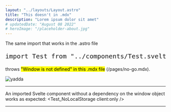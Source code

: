 ```yaml
---
layout: "../layouts/Layout.astro"
title: "This doesn't in .mdx"
description: "Lorem ipsum dolor sit amet"
# updatedDate: "August 08 2022"
# heroImage: "/placeholder-about.jpg"
---
```



The same import that works in the .astro file

<div style='text-align: center; font-size: 1.25rem;'>
<pre style="padding: 0;">import Test from "../components/Test.svelte";</pre>
</div>

throws <mark>"Window is not defined" in this .mdx file</mark> (/pages/no-go.mdx).

![yadda](/window-is-not-defined.png)

<hr />

An imported Svelte component without a dependency on the window object works as expected:
<Test_NoLocalStorage client:only />

<hr />
